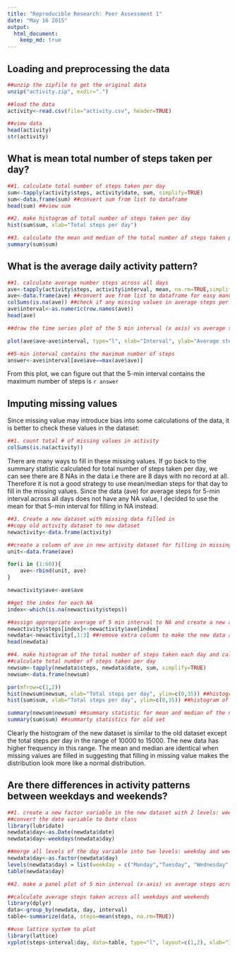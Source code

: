 ```yaml
---
title: "Reproducible Research: Peer Assessment 1"
date: "May 16 2015"
output: 
  html_document:
    keep_md: true
---
```



## Loading and preprocessing the data
```r
##unzip the zipfile to get the original data
unzip("activity.zip", exdir=".")

##load the data
activity<-read.csv(file="activity.csv", header=TRUE)

##view data
head(activity)
str(activity)

```

## What is mean total number of steps taken per day?
```r
##1. calculate total number of steps taken per day
sum<-tapply(activity$steps, activity$date, sum, simplify=TRUE)
sum<-data.frame(sum) ##convert sum from list to dataframe
head(sum) ##view sum

```

```r
##2. make histogram of total number of steps taken per day
hist(sum$sum, xlab="Total steps per day")

##3. calculate the mean and median of the total number of steps taken per day
summary(sum$sum)

```

## What is the average daily activity pattern?
```r
##1. calculate average number steps across all days
ave<-tapply(activity$steps, activity$interval, mean, na.rm=TRUE,simplify=TRUE)
ave<-data.frame(ave) ##convert ave from list to dataframe for easy manupulation
colSums(is.na(ave)) ##check if any missing values in average steps per 5 min interval
ave$interval<-as.numeric(row.names(ave))
head(ave)

##draw the time series plot of the 5 min interval (x axis) vs average steps across all days (y axis)

plot(ave$ave~ave$interval, type="l", xlab="Interval", ylab="Average steps taken all days")

##5-min interval contains the maximum number of steps
answer<-ave$interval[ave$ave==max(ave$ave)]

```
From this plot, we can figure out that the 5-min interval contains the maximum number of steps is `r answer`

## Imputing missing values
Since missing value may introduce bias into some calculations of the data, it is better to check these values in the dataset:

```r
##1. count total # of missing values in activity
colSums(is.na(activity))

```

There are many ways to fill in these missing values. If go back to the summary statistic calculated for total number of steps taken per day, we can see there are 8 NAs in the data i.e there are 8 days with no record at all. Therefore it is not a good strategy to use mean/median steps for that day to fill in the missing values. Since the data (ave) for average steps for 5-min interval across all days does not have any NA value, I decided to use the mean for that 5-min interval for filling in NA instead.

```r
##3. Create a new dataset with missing data filled in
##copy old activity dataset to new dataset
newactivity<-data.frame(activity)

##create a column of ave in new activity dataset for filling in missing value
unit<-data.frame(ave)

for(i in (1:60)){
    ave<-rbind(unit, ave)
}

newactivity$ave<-ave$ave

##get the index for each NA
index<-which(is.na(newactivity$steps))

##assign appropriate average of 5 min interval to NA and create a new activity dataset
newactivity$steps[index]<-newactivity$ave[index]
newdata<-newactivity[,1:3] ##remove extra column to make the new data as the old set
head(newdata)

##4. make histogram of the total number of steps taken each day and calculate the mean and median 
##calculate total number of steps taken per day
newsum<-tapply(newdata$steps, newdata$date, sum, simplify=TRUE)
newsum<-data.frame(newsum)

par(mfrow=c(1,2))
hist(newsum$newsum, xlab="Total steps per day", ylim=c(0,35)) ##histogram of the new dataset
hist(sum$sum, xlab="Total steps per day", ylim=c(0,35)) ##histogram of the old dataset

summary(newsum$newsum) ##summary statistic for mean and median of the new set
summary(sum$sum) ##summarty statistics for old set

```

Clearly the histogram of the new dataset is similar to the old dataset except the total steps per day in the range of 10000 to 15000. The new data has higher frequency in this range. The mean and median are identical when missing values are filled in suggesting that filling in missing value makes the distribution look more like a normal distribution.

## Are there differences in activity patterns between weekdays and weekends?
```r
##1. create a new factor variable in the new dataset with 2 levels: weekday and weekend
##convert the date variable to Date class
library(lubridate)
newdata$day<-as.Date(newdata$date)
newdata$day<-weekdays(newdata$day)

##merge all levels of the day variable into two levels: weekday and weekend
newdata$day<-as.factor(newdata$day)
levels(newdata$day) = list(weekday = c("Monday","Tuesday", "Wednesday", "Thursday", "Friday"), weekend = c("Saturday", "Sunday"))
table(newdata$day)

##2. make a panel plot of 5 min interval (x-axis) vs average steps across all weekday or weekend days(y-axis)

##calculate average steps taken across all weekdays and weekends
library(dplyr)
data<-group_by(newdata, day, interval)
table<-summarize(data, steps=mean(steps, na.rm=TRUE))

##use lattice system to plot
library(lattice)
xyplot(steps~interval|day, data=table, type="l", layout=c(1,2), xlab="Interval", ylab="Number of steps")

```
